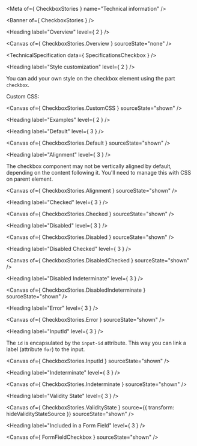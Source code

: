
<Meta of={ CheckboxStories } name="Technical information" />

<Banner of={ CheckboxStories } />

<Heading label="Overview" level={ 2 } />

<Canvas of={ CheckboxStories.Overview } sourceState="none" />

<TechnicalSpecification data={ SpecificationsCheckbox } />

<Heading label="Style customization" level={ 2 } />

You can add your own style on the checkbox element using the part `checkbox`.

Custom CSS:

<Canvas of={ CheckboxStories.CustomCSS } sourceState="shown" />

<Heading label="Examples" level={ 2 } />

<Heading label="Default" level={ 3 } />

<Canvas of={ CheckboxStories.Default } sourceState="shown" />

<Heading label="Alignment" level={ 3 } />

The checkbox component may not be vertically aligned by default, depending on the content following it.
You'll need to manage this with CSS on parent element.

<Canvas of={ CheckboxStories.Alignment } sourceState="shown" />

<Heading label="Checked" level={ 3 } />

<Canvas of={ CheckboxStories.Checked } sourceState="shown" />

<Heading label="Disabled" level={ 3 } />

<Canvas of={ CheckboxStories.Disabled } sourceState="shown" />

<Heading label="Disabled Checked" level={ 3 } />

<Canvas of={ CheckboxStories.DisabledChecked } sourceState="shown" />

<Heading label="Disabled Indeterminate" level={ 3 } />

<Canvas of={ CheckboxStories.DisabledIndeterminate } sourceState="shown" />

<Heading label="Error" level={ 3 } />

<Canvas of={ CheckboxStories.Error } sourceState="shown" />

<Heading label="InputId" level={ 3 } />

The `id` is encapsulated by the `input-id` attribute. This way you can link a label (attribute `for`) to the input.

<Canvas of={ CheckboxStories.InputId } sourceState="shown" />

<Heading label="Indeterminate" level={ 3 } />

<Canvas of={ CheckboxStories.Indeterminate } sourceState="shown" />

<Heading label="Validity State" level={ 3 } />

<Canvas of={ CheckboxStories.ValidityState } source={{ transform: hideValidityStateSource }} sourceState="shown" />

<Heading label="Included in a Form Field" level={ 3 } />

<Canvas of={ FormFieldCheckbox } sourceState="shown" />
